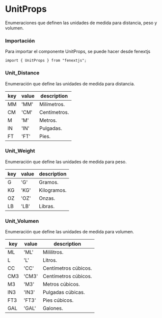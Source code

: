 # UnitProps

Enumeraciones que definen las unidades de medida para distancia, peso y volumen.

### Importación

Para importar el componente UnitProps, se puede hacer desde fenextjs

```tsx copy
import { UnitProps } from "fenextjs";
```

### Unit_Distance

Enumeración que define las unidades de medida para distancia.

| key | value | description  |
| --- | ----- | ------------ |
| MM  | 'MM'  | Milímetros.  |
| CM  | 'CM'  | Centímetros. |
| M   | 'M'   | Metros.      |
| IN  | 'IN'  | Pulgadas.    |
| FT  | 'FT'  | Pies.        |

### Unit_Weight

Enumeración que define las unidades de medida para peso.

| key | value | description |
| --- | ----- | ----------- |
| G   | 'G'   | Gramos.     |
| KG  | 'KG'  | Kilogramos. |
| OZ  | 'OZ'  | Onzas.      |
| LB  | 'LB'  | Libras.     |

### Unit_Volumen

Enumeración que define las unidades de medida para volumen.

| key | value | description          |
| --- | ----- | -------------------- |
| ML  | 'ML'  | Mililitros.          |
| L   | 'L'   | Litros.              |
| CC  | 'CC'  | Centímetros cúbicos. |
| CM3 | 'CM3' | Centímetros cúbicos. |
| M3  | 'M3'  | Metros cúbicos.      |
| IN3 | 'IN3' | Pulgadas cúbicas.    |
| FT3 | 'FT3' | Pies cúbicos.        |
| GAL | 'GAL' | Galones.             |
